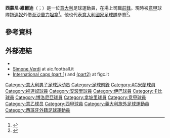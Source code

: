 {{noteTA
|G1=Football
|G2=uefa
|G3=意甲
|G4=laliga
|1=zh-hans:尤维斯塔比亚;zh-hk:祖雲施達比亞;
|2=zh-hans:西蒙尼·维尔迪;zh-hk:施蒙尼·禾迪;zh-tw:西蒙尼·維爾迪
|3=zh-hans:维尔迪;zh-hk:禾迪;zh-tw:維爾迪
}}

{{Infobox football biography
|          embed = 
|           name = 西蒙尼·維爾迪<br>Simone Verdi
|          image = SDE - GCF . (24101740819) (cropped).jpg
|        caption = 
|       fullname = Simone Verdi
|     birth_date = {{Birth date and age|1992|07|12|df=y}}
| birth_place = [[意大利|意大利]]布羅尼
| height = {{Height|m=1.74}}<ref name="Bologna Profile">{{cite web|url=https://www.bolognafc.it/player/simone-verdi|title=Simone Verdi|publisher=Bologna F.C.|language=it|accessdate=12 January 2018|archive-date=2017-12-14|archive-url=https://web.archive.org/web/20171214212526/https://www.bolognafc.it/player/simone-verdi/|dead-url=yes}}</ref>
|       position = [[前鋒|前鋒]]
| currentclub = [[沙勒尼塔納足球俱樂部|沙蘭力坦拿]] ([[拖連奴足球會|拖連奴]]外借)
| clubnumber = 10
| youthyears1 = 
| youthclubs1 = Audax Travacò
| youthyears2 = 2003–2011
| youthclubs2 = [[AC米兰|AC米兰]]
| years1 = 2010–2011
| caps1 = 0
| goals1 = 0
| clubs1 = [[AC米兰|AC米兰]]
| years2 = 2011–2015
| caps2 = 16
| goals2 = 0
| clubs2 = [[拖連奴足球會|拖連奴]]
| years3 = 2013
| caps3 = 20
| goals3 = 0
| clubs3 = → [[尤维斯塔比亚足球俱乐部|尤维斯塔比亚]] (租借)
| years4 = 2013–2015
| caps4 = 66
| goals4 = 6
| clubs4 = → [[恩波利足球俱乐部|恩波利]] (租借)
| years5 = 2015–2016
| caps5 = 0
| goals5 = 0
| clubs5 = [[AC米兰|AC米兰]]
| years6 = 2015–2016
| caps6 = 9
| goals6 = 0
| clubs6 = → [[埃瓦尔体育协会|埃瓦尔]] (租借)
| years7 = 2016
| caps7 = 8
| goals7 = 3
| clubs7 = → [[卡比1909足球會|卡比]] (租借)
| years8 = 2016–2018
| caps8 = 62
| goals8 = 16
| clubs8 = [[博洛尼亚足球俱乐部|博洛尼亚]]
| years9 = 2018–2020
| caps9 = 22
| goals9 = 3
| clubs9 = [[那不勒斯足球俱乐部|那不勒斯]]
| years10 = 2019–2020
| caps10 = 33
| goals10 = 2
| clubs10 = → [[拖連奴足球會|拖連奴]] (租借)
| years11 = 2020–
| caps11 = 36
| goals11 = 2
| clubs11 = [[拖連奴足球會|拖連奴]]
| years12 = 2022–
| caps12 = 0
| goals12 = 0
| clubs12 = → [[沙勒尼塔納足球俱樂部|沙蘭力坦拿]] (租借)
| nationalyears1 = 2010–2011  | nationalteam1 = [[意大利19歲以下國家足球隊|意大利U19]]
|  nationalcaps1 = 8 | nationalgoals1 = 2
| nationalyears2 = 2014–2015  | nationalteam2 = [[意大利21歲以下國家足球隊|意大利U21]]
|  nationalcaps2 = 3 | nationalgoals2 = 1
| nationalyears3 = 2017–
| nationalteam3 = [[意大利國家足球隊|意大利]]
| nationalcaps3 = 4
| nationalgoals3 = 0
|       pcupdate = 2022年1月28日
|       ntupdate = 2018年9月10日
}}

'''西蒙尼·維爾迪'''（{{lang-it|Simone Verdi}}；{{bd|1992年|7月12日}}）是一位[[意大利|意大利]]足球運動員，在場上司職[[前鋒|前鋒]]。現時被[[意大利足球甲级联赛|意甲]]球隊[[拖連奴足球會|拖連奴]]外借至[[沙勒尼塔納足球俱樂部|沙蘭力坦拿]]<ref>{{cite web |title=Esordienti Provinciali A 2003/2004 |url=http://www.acmilan.com/MostraInfo.asp?id_info=18945 |work=acmilan.com |publisher=[[A.C._Milan|Associazione Calcio Milan]] |archiveurl=https://web.archive.org/web/20040606090441/http://www.acmilan.com/MostraInfo.asp?id_info=18945 |archivedate=2004年6月6日 |accessdate=16 August 2010 |language=it |deadurl=yes }}</ref>。他也代表[[意大利國家足球隊|意大利國家足球隊]]參賽<ref>{{cite web|title=Under 21, la novità è Simone Verdi|url=http://www.gazzettagranata.com/?ueiyKYf3|website=gazzettagranata.com|accessdate=5 June 2014|archive-url=https://web.archive.org/web/20150626104621/http://www.gazzettagranata.com/?ueiyKYf3|archive-date=2015-06-26|dead-url=yes}}</ref>。

==參考資料==
{{Reflist}}

== 外部連結 ==
* {{BDFutbol|97919}}
* [http://aic.football.it/scheda/24226/verdi-simone.htm Simone Verdi] {{Wayback|url=http://aic.football.it/scheda/24226/verdi-simone.htm |date=20160826133341 }} at aic.football.it {{in lang|it}}
* [https://web.archive.org/web/20180116193751/http://www.figc.it/nazionali/DettaglioConvocato?codiceConvocato=3562&squadra=1 International caps (part 1)] and [https://web.archive.org/web/20171007070430/http://www.figc.it/nazionali/DettaglioConvocato?codiceConvocato=3665&squadra=1 (part2)] at figc.it {{in lang|it}}

<!--Torino F.C. squad}}-->
{{萨勒尼塔纳球员名单}}

{{DEFAULTSORT:Verdi, Simone}}
[[Category:意大利男子足球运动员|Category:意大利男子足球运动员]]
[[Category:足球前鋒|Category:足球前鋒]]
[[Category:AC米蘭球員|Category:AC米蘭球員]]
[[Category:拖連奴球員|Category:拖連奴球員]]
[[Category:安玻里球員|Category:安玻里球員]]
[[Category:伊巴球員|Category:伊巴球員]]
[[Category:卡比球員|Category:卡比球員]]
[[Category:博洛尼亞球員|Category:博洛尼亞球員]]
[[Category:拿坡里球員|Category:拿坡里球員]]
[[Category:意甲球員|Category:意甲球員]]
[[Category:意乙球员|Category:意乙球员]]
[[Category:西甲球員|Category:西甲球員]]
[[Category:義大利旅外足球運動員|Category:義大利旅外足球運動員]]
[[Category:西班牙外籍足球運動員|Category:西班牙外籍足球運動員]]